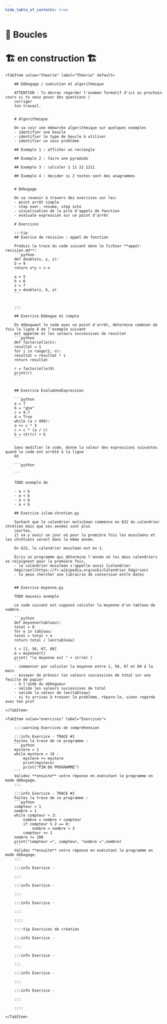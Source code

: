 ```yaml
---
hide_table_of_contents: true
---
```



# 🔄 Boucles

# 🏗️ en construction 🏗

<Tabs queryString="onglet">

    <TabItem value="theorie" label="Théorie" default>

        ## Débogage / exécution et algorithmique

        ATTENTION : Tu devras regarder l'examen formatif d'ici au prochain cours si tu veux poser des questions /
        corriger
        ton travail.


        # Algorithmique

        On va voir une démarche algorithmique sur quelques exemples
        - identifier une boucle
        - identifier le type de boucle à utiliser
        - identifier un sous problème

        ## Exemple 1 : afficher un rectangle

        ## Exemple 2 : faire une pyramide

        ## Exemple 3 : calculer 1 11 21 1211

        ## Exemple 4 : decider si 2 textes sont des anagrammes


        # Débogage

        On va revenir à travers des exercices sur les:
        - point arrêt simple
        - step over, resume, step into
        - visualisation de la pile d'appels de fonction
        - evaluate expression sur un point d'arrêt

        # Exercices

        :::tip
        ## Exerice de révision : appel de fonction

        Produis la trace du code suivant dans le fichier **appel-revision.md**:
        ```python
        def double(x, y, z):
        b = 9
        return x*y + z-x

        a = 5
        b = 6
        z = 7
        a = double(z, b, a)
        ```


        :::

        ## Exercice Débogue et compte

        En déboguant le code avec un point d'arrêt, détermine combien de fois la ligne 8 de l'exemple suivant
        est appelée et les valeurs successives de resultat
        ```python
        def factorielle(n):
        resultat = 1
        for i in range(1, n):
        resultat = resultat * i
        return resultat

        r = factorielle(9)
        print(r)
        ```


        ## Exercice EvalueUneExpression

        ```python
        a = 7
        b = "gna"
        c = 9.7
        d = True
        while (a < 999):
        a += c * 3
        c = c * (a / c)
        b = str(c) + b
        ```

        Sans modifier le code, donne la valeur des expressions suivantes quand le code est arrété à la ligne
        XX

        ```python

        ```

        TODO exemple de

        - a < b
        - a < b
        - a < b
        - a < b

        ## Exercice islam-chretien.py

        Sachant que le calendrier mulsulman commence en 622 du calendrier chrétien mais que ses années sont plus
        courtes,
        il va y avoir un jour où pour la première fois les musulmans et les chrétiens seront dans la même année.

        En 622, le calendrier musulman est en 1.

        Écris un programme qui détermine l'année où les deux calendriers se rejoignent pour la première fois.
        - le calendrier musulman s'appelle aussi [calendrier
        hégirien](https://fr.wikipedia.org/wiki/Calendrier_hégirien)
        - tu peux chercher une librairie de conversion entre dates


        ## Exercice moyenne.py

        TODO mauvais exemple

        Le code suivant est supposé calculer la moyenne d'un tableau de nombre.

        ```python
        def moyenne(tableau):
        total = 0
        for e in tableau:
        total = total + e
        return total / len(tableau)

        t = [1, 56, 67, 89]
        m = moyenne(t)
        print( "la moyenne est " + str(m) )
        ```
        - commencer par calculer la moyenne entre 1, 56, 67 et 89 à la main
        - essayer de prévoir les valeurs successives de total sur une feuille de papier
        - à l'aide du débogueur
        - valide les valeurs successives de total
        - valide la valeur de len(tableau)
        - si tu arrives à trouver le problème, répare-le, sinon regarde avec ton prof

    </TabItem>

    <TabItem value="exercices" label="Exercices">

        ::::warning Exercices de compréhension

        :::info Exercice - TRACE #1
        Faites la trace de ce programme :
        ```python
        mystere = 1
        while mystere < 16 :
            mystere += mystere
            print(mystere)
            print("FIN DU PROGRAMME")
        ```
        Validez **ensuite** votre réponse en exécutant le programme en mode débogage.
        :::

        :::info Exercice - TRACE #2
        Faites la trace de ce programme :
        ```python
        compteur = 1
        nombre = 1
        while compteur < 3:
            nombre = nombre + compteur
            if compteur % 2 == 0:
                nombre = nombre + 3
            compteur += 1
        nombre += 100
        print("compteur =", compteur, "nombre =",nombre)
        ```
        Validez **ensuite** votre réponse en exécutant le programme en mode débogage.
        :::

        :::info Exercice -

        :::

        :::info Exercice -

        :::

        :::info Exercice -

        :::

        ::::

        ::::tip Exercices de création

        :::info Exercice -

        :::

        :::info Exercice -

        :::

        :::info Exercice -

        :::

        :::info Exercice -

        :::

        ::::

    </TabItem>

</Tabs>